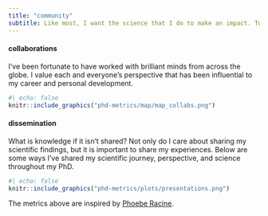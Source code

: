 ```yaml
---
title: "community"
subtitle: Like most, I want the science that I do to make an impact. Two key 'themes' during my PhD, were gaining perspective through collaborations and sharing my research/scientific journey. 
---
```


#### collaborations

I've been fortunate to have worked with brilliant minds from across the globe. I value each and everyone's perspective that has been influential to my career and personal development.

```r
#| echo: false
knitr::include_graphics("phd-metrics/map/map_collabs.png")


```

#### dissemination

What is knowledge if it isn't shared? Not only do I care about sharing my scientific findings, but it is important to share my experiences. Below are some ways I've shared my scientific journey, perspective, and science throughout my PhD.

```r
#| echo: false
knitr::include_graphics("phd-metrics/plots/presentations.png")


```

The metrics above are inspired by [Phoebe Racine](https://www.phoeberacine.com/).
